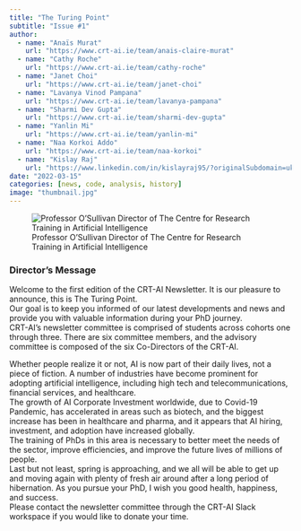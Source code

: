 ```yaml
---
title: "The Turing Point"
subtitle: "Issue #1"
author: 
  - name: "Anaïs Murat"
    url: "https://www.crt-ai.ie/team/anais-claire-murat"
  - name: "Cathy Roche"
    url: "https://www.crt-ai.ie/team/cathy-roche"
  - name: "Janet Choi"
    url: "https://www.crt-ai.ie/team/janet-choi"
  - name: "Lavanya Vinod Pampana"
    url: "https://www.crt-ai.ie/team/lavanya-pampana"
  - name: "Sharmi Dev Gupta"
    url: "https://www.crt-ai.ie/team/sharmi-dev-gupta"
  - name: "Yanlin Mi"
    url: "https://www.crt-ai.ie/team/yanlin-mi"
  - name: "Naa Korkoi Addo"
    url: "https://www.crt-ai.ie/team/naa-korkoi"
  - name: "Kislay Raj"
    url: "https://www.linkedin.com/in/kislayraj95/?originalSubdomain=uk"
date: "2022-03-15"
categories: [news, code, analysis, history]
image: "thumbnail.jpg"
---
```


![Professor O'Sullivan ​Director of The Centre for Research Training in Artificial Intelligence](barryosullivan.jpg "Professor O'Sullivan ​Director of CRT AI"){#issue1-img-barryosullivan fig-alt="Professor O'Sullivan ​Director of CRT AI"}

### Director's Message 

Welcome to the first edition of the CRT-AI Newsletter. It is our pleasure to announce, this is The Turing Point. \
Our goal is to keep you informed of our latest developments and news and provide you with valuable information during your PhD journey. \
CRT-AI's newsletter committee is comprised of students across cohorts one through three. There are six committee members, and the advisory committee is composed of the six Co-Directors of the CRT-AI.

Whether people realize it or not, AI is now part of their daily lives, not a piece of fiction. A number of industries have become prominent for adopting artificial intelligence, including high tech and telecommunications, financial services, and healthcare. \
The growth of AI Corporate Investment worldwide, due to Covid-19 Pandemic, has accelerated in areas such as biotech, and the biggest increase has been in healthcare and pharma, and it appears that AI hiring, investment, and adoption have increased globally.\
The training of PhDs in this area is necessary to better meet the needs of the sector, improve efficiencies, and improve the future lives of millions of people. \
Last but not least, spring is approaching, and we all will be able to get up and moving again with plenty of fresh air around after a long period of hibernation. As you pursue your PhD, I wish you good health, happiness, and success. \
Please contact the newsletter committee through the CRT-AI Slack workspace if you would like to donate your time. 
